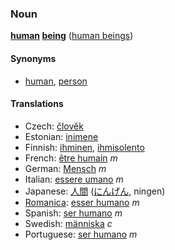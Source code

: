 ===Noun===
'''[[human]] [[being]]''' ([[human beings]])

====Synonyms====
*[[human]], [[person]]

====Translations====
*Czech: [[člověk]]
*Estonian: [[inimene]]
*Finnish: [[ihminen]], [[ihmisolento]]
*French: [[être humain]] ''m''
*German: [[Mensch]] ''m''
*Italian: [[essere umano]] ''m''
*Japanese: [[人間]] ([[にんげん]], ningen)
*[[Romanica]]: [[esser humano]] ''m''
*Spanish: [[ser humano]] ''m''
*Swedish: [[människa]] ''c''
*Portuguese: [[ser humano]] ''m''